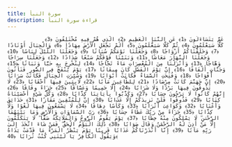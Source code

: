 ```yaml
---
title: سورة النبأ
description: قراءة سورة النبأ
---
```


                عَمَّ يَتَسَاءَلُونَ ﴿1﴾ عَنِ النَّبَإِ الْعَظِيمِ ﴿2﴾ الَّذِي هُمْ فِيهِ مُخْتَلِفُونَ ﴿3﴾ كَلَّا سَيَعْلَمُونَ ﴿4﴾ ثُمَّ كَلَّا سَيَعْلَمُونَ ﴿5﴾ أَلَمْ نَجْعَلِ الْأَرْضَ مِهَادًا ﴿6﴾ وَالْجِبَالَ أَوْتَادًا ﴿7﴾ وَخَلَقْنَاكُمْ أَزْوَاجًا ﴿8﴾ وَجَعَلْنَا نَوْمَكُمْ سُبَاتًا ﴿9﴾ وَجَعَلْنَا اللَّيْلَ لِبَاسًا ﴿10﴾ وَجَعَلْنَا النَّهَارَ مَعَاشًا ﴿11﴾ وَبَنَيْنَا فَوْقَكُمْ سَبْعًا شِدَادًا ﴿12﴾ وَجَعَلْنَا سِرَاجًا وَهَّاجًا ﴿13﴾ وَأَنْزَلْنَا مِنَ الْمُعْصِرَاتِ مَاءً ثَجَّاجًا ﴿14﴾ لِنُخْرِجَ بِهِ حَبًّا وَنَبَاتًا ﴿15﴾ وَجَنَّاتٍ أَلْفَافًا ﴿16﴾ إِنَّ يَوْمَ الْفَصْلِ كَانَ مِيقَاتًا ﴿17﴾ يَوْمَ يُنْفَخُ فِي الصُّورِ فَتَأْتُونَ أَفْوَاجًا ﴿18﴾ وَفُتِحَتِ السَّمَاءُ فَكَانَتْ أَبْوَابًا ﴿19﴾ وَسُيِّرَتِ الْجِبَالُ فَكَانَتْ سَرَابًا ﴿20﴾ إِنَّ جَهَنَّمَ كَانَتْ مِرْصَادًا ﴿21﴾ لِلطَّاغِينَ مَآبًا ﴿22﴾ لَابِثِينَ فِيهَا أَحْقَابًا ﴿23﴾ لَا يَذُوقُونَ فِيهَا بَرْدًا وَلَا شَرَابًا ﴿24﴾ إِلَّا حَمِيمًا وَغَسَّاقًا ﴿25﴾ جَزَاءً وِفَاقًا ﴿26﴾ إِنَّهُمْ كَانُوا لَا يَرْجُونَ حِسَابًا ﴿27﴾ وَكَذَّبُوا بِآيَاتِنَا كِذَّابًا ﴿28﴾ وَكُلَّ شَيْءٍ أَحْصَيْنَاهُ كِتَابًا ﴿29﴾ فَذُوقُوا فَلَنْ نَزِيدَكُمْ إِلَّا عَذَابًا ﴿30﴾ إِنَّ لِلْمُتَّقِينَ مَفَازًا ﴿31﴾ حَدَائِقَ وَأَعْنَابًا ﴿32﴾ وَكَوَاعِبَ أَتْرَابًا ﴿33﴾ وَكَأْسًا دِهَاقًا ﴿34﴾ لَا يَسْمَعُونَ فِيهَا لَغْوًا وَلَا كِذَّابًا ﴿35﴾ جَزَاءً مِنْ رَبِّكَ عَطَاءً حِسَابًا ﴿36﴾ رَبِّ السَّمَاوَاتِ وَالْأَرْضِ وَمَا بَيْنَهُمَا الرَّحْمَٰنِ ۖ لَا يَمْلِكُونَ مِنْهُ خِطَابًا ﴿37﴾ يَوْمَ يَقُومُ الرُّوحُ وَالْمَلَائِكَةُ صَفًّا ۖ لَا يَتَكَلَّمُونَ إِلَّا مَنْ أَذِنَ لَهُ الرَّحْمَٰنُ وَقَالَ صَوَابًا ﴿38﴾ ذَٰلِكَ الْيَوْمُ الْحَقُّ ۖ فَمَنْ شَاءَ اتَّخَذَ إِلَىٰ رَبِّهِ مَآبًا ﴿39﴾ إِنَّا أَنْذَرْنَاكُمْ عَذَابًا قَرِيبًا يَوْمَ يَنْظُرُ الْمَرْءُ مَا قَدَّمَتْ يَدَاهُ وَيَقُولُ الْكَافِرُ يَا لَيْتَنِي كُنْتُ تُرَابًا ﴿40﴾
